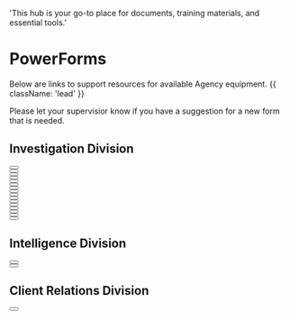   'This hub is your go-to place for documents, training materials, and essential tools.'

# PowerForms

Below are links to support resources for available Agency equipment. {{ className: 'lead' }}

<Note>
 Please let your supervisior know if you have a suggestion for a new form that is needed.
</Note>

## Investigation Division
<div className="not-prose">
  <Button
    href="https://na3.docusign.net/Member/PowerFormSigning.aspx?PowerFormId=99c30bff-6851-4c78-8955-e44bb762c8a1&env=na3&acct=65225aba-0a72-4b99-92a5-96d97d76fef1&v=2"
    variant="text"
    arrow="right"
    children="California DMV (ANI Request)"
  />
</div>
<div className="not-prose">
  <Button
    href="https://na3.docusign.net/Member/PowerFormSigning.aspx?PowerFormId=e41434ee-f130-4291-8517-faf86fd9dd09&env=na3&acct=65225aba-0a72-4b99-92a5-96d97d76fef1&v=2"
    variant="text"
    arrow="right"
    children="Proof of Service (POS-010)"
  />
</div>
<div className="not-prose">
  <Button
    href="https://na3.docusign.net/Member/PowerFormSigning.aspx?PowerFormId=de3a9f8e-a557-4f0a-89f6-786e80dda936&env=na3&acct=65225aba-0a72-4b99-92a5-96d97d76fef1&v=2"
    variant="text"
    arrow="right"
    children="Proof of Service (POS-040)"
  />
</div>
<div className="not-prose">
  <Button
    href="https://na3.docusign.net/Member/PowerFormSigning.aspx?PowerFormId=533c840e-2d8d-492d-8271-16caeb5e42c5&env=na3&acct=65225aba-0a72-4b99-92a5-96d97d76fef1&v=2"
    variant="text"
    arrow="right"
    children="Proof of Service (SUBP-001)"
  />
</div>
<div className="not-prose">
  <Button
    href="https://na3.docusign.net/Member/PowerFormSigning.aspx?PowerFormId=43a5a888-1ca5-4958-9b46-3e3488f79dca&env=na3&acct=65225aba-0a72-4b99-92a5-96d97d76fef1&v=2"
    variant="text"
    arrow="right"
    children="Proof of Service (SUBP-015)"
  />
</div>
<div className="not-prose">
  <Button
    href="https://na3.docusign.net/Member/PowerFormSigning.aspx?PowerFormId=60e00739-05da-4fd6-9edc-4ecde8c5bac6&env=na3&acct=65225aba-0a72-4b99-92a5-96d97d76fef1&v=2"
    variant="text"
    arrow="right"
    children="Proof of Service (SUBP-020)"
  />
</div>
<div className="not-prose">
  <Button
    href="https://na3.docusign.net/Member/PowerFormSigning.aspx?PowerFormId=293ad3c6-daf8-43a2-b50d-27010f1a0f36&env=na3&acct=65225aba-0a72-4b99-92a5-96d97d76fef1&v=2"
    variant="text"
    arrow="right"
    children="Proof of Service (DV-200)"
  />
</div>
<div className="not-prose">
  <Button
    href="https://na3.docusign.net/Member/PowerFormSigning.aspx?PowerFormId=ca6cb97f-eceb-44d0-a9d9-f1558d2de71c&env=na3&acct=65225aba-0a72-4b99-92a5-96d97d76fef1&v=2"
    variant="text"
    arrow="right"
    children="Declaration of Non-Service"
  />
</div>
<div className="not-prose">
  <Button
    href="https://na3.docusign.net/Member/PowerFormSigning.aspx?PowerFormId=93c5c99b-385f-4534-bf81-5e08c314a19f&env=na3&acct=65225aba-0a72-4b99-92a5-96d97d76fef1&v=2"
    variant="text"
    arrow="right"
    children="Repwest / Bodily Injury Affidavit"
  />
</div>
<div className="not-prose">
  <Button
    href="https://na3.docusign.net/Member/PowerFormSigning.aspx?PowerFormId=43174e04-f716-4fd3-b990-7faaba3bf832&env=na3&acct=65225aba-0a72-4b99-92a5-96d97d76fef1&v=2"
    variant="text"
    arrow="right"
    children="Repwest / Bodily Injury Affidavit (Spanish)"
  />
</div>
<div className="not-prose">
  <Button
    href="https://na3.docusign.net/Member/PowerFormSigning.aspx?PowerFormId=2afe95cf-5736-4b5d-b630-eea86691654b&env=na3&acct=65225aba-0a72-4b99-92a5-96d97d76fef1&v=2"
    variant="text"
    arrow="right"
    children="Repwest / Claim Withdrawl"
  />
</div>
<div className="not-prose">
  <Button
    href="https://na3.docusign.net/Member/PowerFormSigning.aspx?PowerFormId=d613dc28-68cb-4766-9255-500c78322b93&env=na3&acct=65225aba-0a72-4b99-92a5-96d97d76fef1&v=2"
    variant="text"
    arrow="right"
    children="Repwest / Claim Withdrawl (Spanish)"
  />
</div>
<div className="not-prose">
  <Button
    href="https://na3.docusign.net/Member/PowerFormSigning.aspx?PowerFormId=c0af877c-9e97-4cf2-8df3-8ee264ad0973&env=na3&acct=65225aba-0a72-4b99-92a5-96d97d76fef1&v=2"
    variant="text"
    arrow="right"
    children="Repwest / Claim Withdrawl (Guardian)"
  />
</div>
<div className="not-prose">
  <Button
    href="https://na3.docusign.net/Member/PowerFormSigning.aspx?PowerFormId=9b11dda5-490d-44df-97f8-85950845b183&env=na3&acct=65225aba-0a72-4b99-92a5-96d97d76fef1&v=2"
    variant="text"
    arrow="right"
    children="Repwest / Statement of Fact"
  />
</div>
<div className="not-prose">
  <Button
    href="https://na3.docusign.net/Member/PowerFormSigning.aspx?PowerFormId=34622e49-0277-4590-ab04-a2bd09c1d1b4&env=na3&acct=65225aba-0a72-4b99-92a5-96d97d76fef1&v=2"
    variant="text"
    arrow="right"
    children="Repwest / Statement of Fact (Spanish)"
  />
</div>
<div className="not-prose">
  <Button
    href="https://na3.docusign.net/Member/PowerFormSigning.aspx?PowerFormId=003e340a-25fa-4f65-bdf6-90fd39ccfb65&env=na3&acct=65225aba-0a72-4b99-92a5-96d97d76fef1&v=2"
    variant="text"
    arrow="right"
    children="Repwest / Equipment Allegation Form"
  />
</div>

## Intelligence Division
<div className="not-prose">
  <Button
    href="https://heyflow.id/specialized-data-request"
    variant="text"
    arrow="right"
    children="Specialized Data Request"
  />
</div>
<div className="not-prose">
  <Button
    href="https://na3.docusign.net/Member/PowerFormSigning.aspx?PowerFormId=d1bddc0f-81d8-4a82-abf2-97743e406dfc&env=na3&acct=65225aba-0a72-4b99-92a5-96d97d76fef1&v=2"
    variant="text"
    arrow="right"
    children="Enhanced Due Diligence Request"
  />
</div>

## Client Relations Division

<div className="not-prose">
  <Button
    href="https://na3.docusign.net/Member/PowerFormSigning.aspx?PowerFormId=0453b5bd-767a-43f0-8a06-62e42017369d&env=na3&acct=65225aba-0a72-4b99-92a5-96d97d76fef1&v=2"
    variant="text"
    arrow="right"
    children="Investigative Agreement"
  />
</div>
